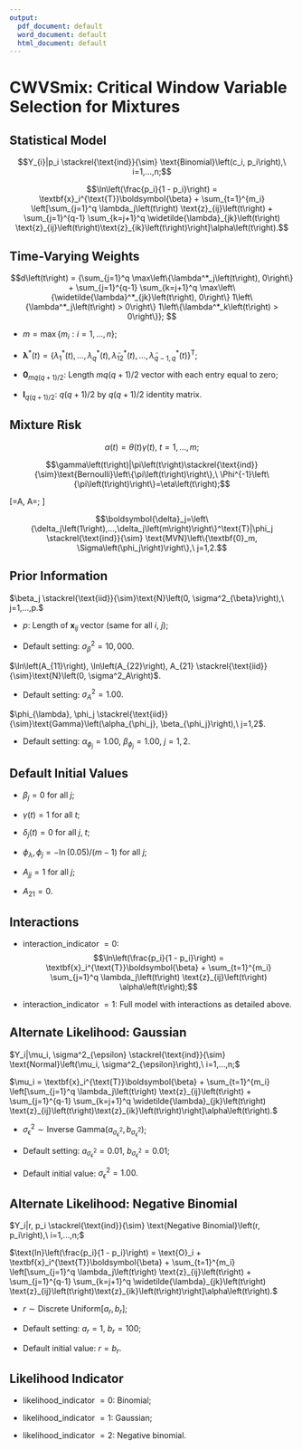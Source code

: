 ```yaml
---
output:
  pdf_document: default
  word_document: default
  html_document: default
---
```

# CWVSmix: Critical Window Variable Selection for Mixtures

## Statistical Model
$$Y_{i}|p_i \stackrel{\text{ind}}{\sim} \text{Binomial}\left(c_i, p_i\right),\ i=1,...,n;$$

$$\ln\left(\frac{p_i}{1 - p_i}\right) = \textbf{x}_i^{\text{T}}\boldsymbol{\beta} + \sum_{t=1}^{m_i} \left[\sum_{j=1}^q \lambda_j\left(t\right) \text{z}_{ij}\left(t\right) + \sum_{j=1}^{q-1} \sum_{k=j+1}^q \widetilde{\lambda}_{jk}\left(t\right) \text{z}_{ij}\left(t\right)\text{z}_{ik}\left(t\right)\right]\alpha\left(t\right).$$

## Time-Varying Weights
\begin{align*}\begin{split}&\lambda_j\left(t\right) = \frac{\max\left\{\lambda^*_j\left(t\right), 0\right\}}{d\left(t\right)},\\ &\widetilde{\lambda}_{jk}\left(t\right) = \frac{\max\left\{\widetilde{\lambda}^*_{jk}\left(t\right) , 0\right\} 1\left\{\lambda^*_j\left(t\right) > 0\right\} 1\left\{\lambda^*_k\left(t\right) > 0\right\}}{d\left(t\right)},\\
&t=1,...,m,\ j=1,...,q-1,\ k=j+1,...,q;\end{split}\end{align*}

$$d\left(t\right) = {\sum_{j=1}^q \max\left\{\lambda^*_j\left(t\right), 0\right\} + \sum_{j=1}^{q-1} \sum_{k=j+1}^q \max\left\{\widetilde{\lambda}^*_{jk}\left(t\right), 0\right\} 1\left\{\lambda^*_j\left(t\right) > 0\right\} 1\left\{\lambda^*_k\left(t\right) > 0\right\}};
$$
\begin{align*}\begin{split}&\boldsymbol{\lambda}^* = \left\{\boldsymbol{\lambda}^*\left(1\right)^{\text{T}}, \hdots, \boldsymbol{\lambda}^*\left(m\right)^{\text{T}}\right\}^{\text{T}}|\phi_{\lambda} \sim \text{MVN}\left\{\boldsymbol{0}_{mq(q + 1)/2},\ \Sigma\left(\phi_{\lambda}\right) \otimes I_{q(q + 1)/2}\right\}.\end{split}\end{align*}

* $m= \max\left\{m_i:i=1,...,n\right\};$

* $\boldsymbol{\lambda}^*\left(t\right) = \left\{\lambda^*_1\left(t\right), \hdots, \lambda^*_q\left(t\right), \widetilde{\lambda}^*_{12}\left(t\right), \hdots, \widetilde{\lambda}^*_{q-1,q}\left(t\right)\right\}^{\text{T}};$

* $\boldsymbol{0}_{mq(q+1)/2}$: Length $mq(q+1)/2$ vector with each entry equal to zero;

* $\boldsymbol{I}_{q(q+1)/2}$: $q(q+1)/2$ by $q(q+1)/2$ identity matrix.

## Mixture Risk
$$\alpha\left(t\right)=\theta\left(t\right)\gamma\left(t\right),\ t=1,...,m;$$

$$\gamma\left(t\right)|\pi\left(t\right)\stackrel{\text{ind}}{\sim}\text{Bernoulli}\left\{\pi\left(t\right)\right\},\ \Phi^{-1}\left\{\pi\left(t\right)\right\}=\eta\left(t\right);$$

\[\left[\begin{array}{c}
\theta\left(t\right)  \\
\eta\left(t\right) \end{array}\right]=A\left[\begin{array}{c}
\delta_1\left(t\right)  \\
\delta_2\left(t\right) \end{array}\right],\ A=\left[\begin{array}{cc}
A_{11} & 0  \\
A_{21} & A_{22} \end{array}\right];
\]


$$\boldsymbol{\delta}_j=\left\{\delta_j\left(1\right),...,\delta_j\left(m\right)\right\}^\text{T}|\phi_j \stackrel{\text{ind}}{\sim} \text{MVN}\left\{\textbf{0}_m, \Sigma\left(\phi_j\right)\right\},\ j=1,2.$$

## Prior Information
$\beta_j \stackrel{\text{iid}}{\sim}\text{N}\left(0, \sigma^2_{\beta}\right),\ j=1,...,p.$

* $p$: Length of $\textbf{x}_{ij}$ vector (same for all $i$, $j$);

* Default setting: $\sigma^2_{\beta} = 10,000.$

$\ln\left(A_{11}\right), \ln\left(A_{22}\right), A_{21} \stackrel{\text{iid}}{\sim}\text{N}\left(0, \sigma^2_A\right)$.

* Default setting: $\sigma^2_A = 1.00.$

$\phi_{\lambda}, \phi_j \stackrel{\text{iid}}{\sim}\text{Gamma}\left(\alpha_{\phi_j}, \beta_{\phi_j}\right),\ j=1,2$.

* Default setting: $\alpha_{\phi_j} = 1.00$, $\beta_{\phi_j} = 1.00,\ j=1,2.$

## Default Initial Values
* $\beta_j = 0$ for all $j$;

* $\gamma\left(t\right) = 1$ for all $t$;

* $\delta_{j}\left(t\right) = 0$ for all $j$, $t$;

* $\phi_{\lambda}, \phi_j = -\ln\left(0.05\right)/\left(m - 1\right)$ for all $j$;

* $A_{jj} = 1$ for all $j$;

* $A_{21} = 0$.

## Interactions
* interaction_indicator $=0$: $$\ln\left(\frac{p_i}{1 - p_i}\right) = \textbf{x}_i^{\text{T}}\boldsymbol{\beta} + \sum_{t=1}^{m_i} \sum_{j=1}^q \lambda_j\left(t\right) \text{z}_{ij}\left(t\right) \alpha\left(t\right);$$

* interaction_indicator $=1$:  Full model with interactions as detailed above.

## Alternate Likelihood: Gaussian
$Y_i|\mu_i, \sigma^2_{\epsilon} \stackrel{\text{ind}}{\sim} \text{Normal}\left(\mu_i, \sigma^2_{\epsilon}\right),\ i=1,...,n;$

$\mu_i = \textbf{x}_i^{\text{T}}\boldsymbol{\beta} + \sum_{t=1}^{m_i} \left[\sum_{j=1}^q \lambda_j\left(t\right) \text{z}_{ij}\left(t\right) + \sum_{j=1}^{q-1} \sum_{k=j+1}^q \widetilde{\lambda}_{jk}\left(t\right) \text{z}_{ij}\left(t\right)\text{z}_{ik}\left(t\right)\right]\alpha\left(t\right).$

* $\sigma^2_{\epsilon} \sim \text{Inverse Gamma}\left(a_{\sigma^2_{\epsilon}}, b_{\sigma^2_{\epsilon}}\right)$; 

* Default setting: $a_{\sigma^2_{\epsilon}} = 0.01$, $b_{\sigma^2_{\epsilon}} = 0.01$; 

* Default initial value: $\sigma^2_{\epsilon} = 1.00.$

## Alternate Likelihood: Negative Binomial
$Y_i|r, p_i \stackrel{\text{ind}}{\sim} \text{Negative Binomial}\left(r, p_i\right),\ i=1,...,n;$

$\text{ln}\left(\frac{p_i}{1 - p_i}\right) = \text{O}_i + \textbf{x}_i^{\text{T}}\boldsymbol{\beta} + \sum_{t=1}^{m_i} \left[\sum_{j=1}^q \lambda_j\left(t\right) \text{z}_{ij}\left(t\right) + \sum_{j=1}^{q-1} \sum_{k=j+1}^q \widetilde{\lambda}_{jk}\left(t\right) \text{z}_{ij}\left(t\right)\text{z}_{ik}\left(t\right)\right]\alpha\left(t\right).$

* $r \sim \text{Discrete Uniform}\left[a_r, b_r\right];$ 

* Default setting: $a_r = 1$, $b_r = 100$; 

* Default initial value: $r = b_r$.

## Likelihood Indicator

* likelihood_indicator $= 0$: Binomial; 

* likelihood_indicator $= 1$: Gaussian;

* likelihood_indicator $= 2$: Negative binomial.
